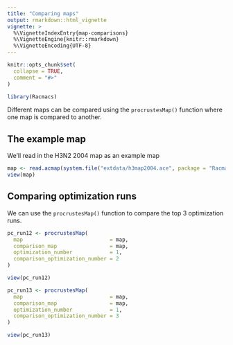 ```yaml
---
title: "Comparing maps"
output: rmarkdown::html_vignette
vignette: >
  %\VignetteIndexEntry{map-comparisons}
  %\VignetteEngine{knitr::rmarkdown}
  %\VignetteEncoding{UTF-8}
---
```


```r
knitr::opts_chunk$set(
  collapse = TRUE,
  comment = "#>"
)
```

```r
library(Racmacs)
```

Different maps can be compared using the `procrustesMap()` function where one map is compared to another.

## The example map
We'll read in the H3N2 2004 map as an example map

```r
map <- read.acmap(system.file("extdata/h3map2004.ace", package = "Racmacs"))
view(map)
```


## Comparing optimization runs
We can use the `procrustesMap()` function to compare the top 3 optimization runs.

```r
pc_run12 <- procrustesMap(
  map                            = map,
  comparison_map                 = map,
  optimization_number            = 1,
  comparison_optimization_number = 2
)

view(pc_run12)
```

```r
pc_run13 <- procrustesMap(
  map                            = map,
  comparison_map                 = map,
  optimization_number            = 1,
  comparison_optimization_number = 3
)

view(pc_run13)
```

